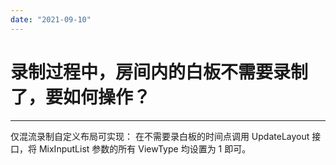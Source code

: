 ```yaml
---
date: "2021-09-10"
---
```

# 录制过程中，房间内的白板不需要录制了，要如何操作？
---

仅混流录制自定义布局可实现：
在不需要录白板的时间点调用 UpdateLayout 接口，将 MixInputList 参数的所有 ViewType 均设置为 1 即可。